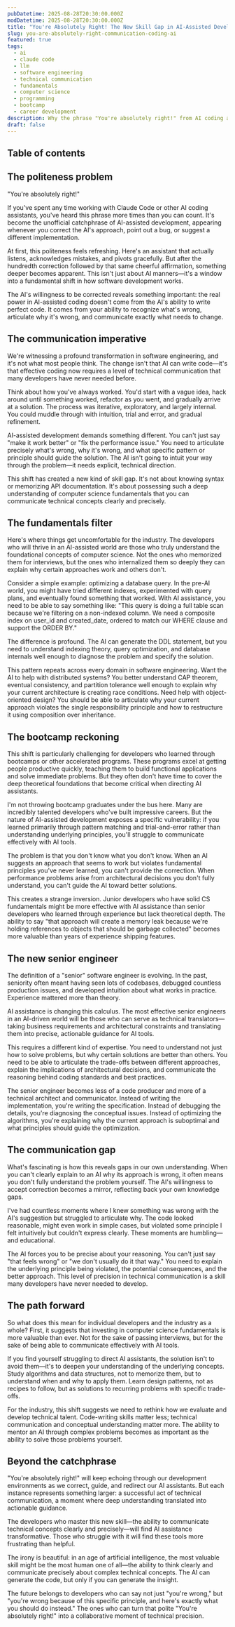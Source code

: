 ```yaml
---
pubDatetime: 2025-08-28T20:30:00.000Z
modDatetime: 2025-08-28T20:30:00.000Z
title: "You're Absolutely Right! The New Skill Gap in AI-Assisted Development"
slug: you-are-absolutely-right-communication-coding-ai
featured: true
tags:
  - ai
  - claude code
  - llm
  - software engineering
  - technical communication
  - fundamentals
  - computer science
  - programming
  - bootcamp
  - career development
description: Why the phrase "You're absolutely right!" from AI coding assistants reveals the critical importance of technical communication skills in modern software development.
draft: false
---
```


## Table of contents

## The politeness problem

"You're absolutely right!" 

If you've spent any time working with Claude Code or other AI coding assistants, you've heard this phrase more times than you can count. It's become the unofficial catchphrase of AI-assisted development, appearing whenever you correct the AI's approach, point out a bug, or suggest a different implementation.

At first, this politeness feels refreshing. Here's an assistant that actually listens, acknowledges mistakes, and pivots gracefully. But after the hundredth correction followed by that same cheerful affirmation, something deeper becomes apparent. This isn't just about AI manners—it's a window into a fundamental shift in how software development works.

The AI's willingness to be corrected reveals something important: the real power in AI-assisted coding doesn't come from the AI's ability to write perfect code. It comes from your ability to recognize what's wrong, articulate why it's wrong, and communicate exactly what needs to change.

## The communication imperative

We're witnessing a profound transformation in software engineering, and it's not what most people think. The change isn't that AI can write code—it's that effective coding now requires a level of technical communication that many developers have never needed before.

Think about how you've always worked. You'd start with a vague idea, hack around until something worked, refactor as you went, and gradually arrive at a solution. The process was iterative, exploratory, and largely internal. You could muddle through with intuition, trial and error, and gradual refinement.

AI-assisted development demands something different. You can't just say "make it work better" or "fix the performance issue." You need to articulate precisely what's wrong, why it's wrong, and what specific pattern or principle should guide the solution. The AI isn't going to intuit your way through the problem—it needs explicit, technical direction.

This shift has created a new kind of skill gap. It's not about knowing syntax or memorizing API documentation. It's about possessing such a deep understanding of computer science fundamentals that you can communicate technical concepts clearly and precisely.

## The fundamentals filter

Here's where things get uncomfortable for the industry. The developers who will thrive in an AI-assisted world are those who truly understand the foundational concepts of computer science. Not the ones who memorized them for interviews, but the ones who internalized them so deeply they can explain why certain approaches work and others don't.

Consider a simple example: optimizing a database query. In the pre-AI world, you might have tried different indexes, experimented with query plans, and eventually found something that worked. With AI assistance, you need to be able to say something like: "This query is doing a full table scan because we're filtering on a non-indexed column. We need a composite index on user_id and created_date, ordered to match our WHERE clause and support the ORDER BY."

The difference is profound. The AI can generate the DDL statement, but you need to understand indexing theory, query optimization, and database internals well enough to diagnose the problem and specify the solution.

This pattern repeats across every domain in software engineering. Want the AI to help with distributed systems? You better understand CAP theorem, eventual consistency, and partition tolerance well enough to explain why your current architecture is creating race conditions. Need help with object-oriented design? You should be able to articulate why your current approach violates the single responsibility principle and how to restructure it using composition over inheritance.

## The bootcamp reckoning

This shift is particularly challenging for developers who learned through bootcamps or other accelerated programs. These programs excel at getting people productive quickly, teaching them to build functional applications and solve immediate problems. But they often don't have time to cover the deep theoretical foundations that become critical when directing AI assistants.

I'm not throwing bootcamp graduates under the bus here. Many are incredibly talented developers who've built impressive careers. But the nature of AI-assisted development exposes a specific vulnerability: if you learned primarily through pattern matching and trial-and-error rather than understanding underlying principles, you'll struggle to communicate effectively with AI tools.

The problem is that you don't know what you don't know. When an AI suggests an approach that seems to work but violates fundamental principles you've never learned, you can't provide the correction. When performance problems arise from architectural decisions you don't fully understand, you can't guide the AI toward better solutions.

This creates a strange inversion. Junior developers who have solid CS fundamentals might be more effective with AI assistance than senior developers who learned through experience but lack theoretical depth. The ability to say "that approach will create a memory leak because we're holding references to objects that should be garbage collected" becomes more valuable than years of experience shipping features.

## The new senior engineer

The definition of a "senior" software engineer is evolving. In the past, seniority often meant having seen lots of codebases, debugged countless production issues, and developed intuition about what works in practice. Experience mattered more than theory.

AI assistance is changing this calculus. The most effective senior engineers in an AI-driven world will be those who can serve as technical translators—taking business requirements and architectural constraints and translating them into precise, actionable guidance for AI tools.

This requires a different kind of expertise. You need to understand not just how to solve problems, but why certain solutions are better than others. You need to be able to articulate the trade-offs between different approaches, explain the implications of architectural decisions, and communicate the reasoning behind coding standards and best practices.

The senior engineer becomes less of a code producer and more of a technical architect and communicator. Instead of writing the implementation, you're writing the specification. Instead of debugging the details, you're diagnosing the conceptual issues. Instead of optimizing the algorithms, you're explaining why the current approach is suboptimal and what principles should guide the optimization.

## The communication gap

What's fascinating is how this reveals gaps in our own understanding. When you can't clearly explain to an AI why its approach is wrong, it often means you don't fully understand the problem yourself. The AI's willingness to accept correction becomes a mirror, reflecting back your own knowledge gaps.

I've had countless moments where I knew something was wrong with the AI's suggestion but struggled to articulate why. The code looked reasonable, might even work in simple cases, but violated some principle I felt intuitively but couldn't express clearly. These moments are humbling—and educational.

The AI forces you to be precise about your reasoning. You can't just say "that feels wrong" or "we don't usually do it that way." You need to explain the underlying principle being violated, the potential consequences, and the better approach. This level of precision in technical communication is a skill many developers have never needed to develop.

## The path forward

So what does this mean for individual developers and the industry as a whole? First, it suggests that investing in computer science fundamentals is more valuable than ever. Not for the sake of passing interviews, but for the sake of being able to communicate effectively with AI tools.

If you find yourself struggling to direct AI assistants, the solution isn't to avoid them—it's to deepen your understanding of the underlying concepts. Study algorithms and data structures, not to memorize them, but to understand when and why to apply them. Learn design patterns, not as recipes to follow, but as solutions to recurring problems with specific trade-offs.

For the industry, this shift suggests we need to rethink how we evaluate and develop technical talent. Code-writing skills matter less; technical communication and conceptual understanding matter more. The ability to mentor an AI through complex problems becomes as important as the ability to solve those problems yourself.

## Beyond the catchphrase

"You're absolutely right!" will keep echoing through our development environments as we correct, guide, and redirect our AI assistants. But each instance represents something larger: a successful act of technical communication, a moment where deep understanding translated into actionable guidance.

The developers who master this new skill—the ability to communicate technical concepts clearly and precisely—will find AI assistance transformative. Those who struggle with it will find these tools more frustrating than helpful.

The irony is beautiful: in an age of artificial intelligence, the most valuable skill might be the most human one of all—the ability to think clearly and communicate precisely about complex technical concepts. The AI can generate the code, but only if you can generate the insight.

The future belongs to developers who can say not just "you're wrong," but "you're wrong because of this specific principle, and here's exactly what you should do instead." The ones who can turn that polite "You're absolutely right!" into a collaborative moment of technical precision.
